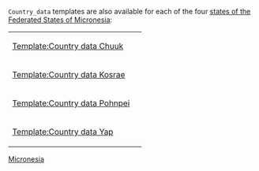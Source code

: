 {{Documentation subpage}}
<tt>Country_data</tt> templates are also available for each of the four [[states of the Federated States of Micronesia]]:
{| style="background-color:#ecfcf4"
|-
| [[Template:Country data Chuuk]] || {{flag|Chuuk}}
|-
| [[Template:Country data Kosrae]] || {{flag|Kosrae}}
|-
| [[Template:Country data Pohnpei]] || {{flag|Pohnpei}}
|-
| [[Template:Country data Yap]] || {{flag|Yap}}
|}<includeonly>
[[Category:Country data templates of countries|Micronesia]]
[[Category:Country data templates of Micronesia| ]]

</includeonly>